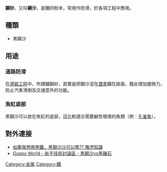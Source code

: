 '''鋼砂'''，又叫'''鋼沙'''，是鐵的粉末，常用作防滑，於各項工程中應用。

==種類==
*黑鋼沙

==用途==
===道路防滑===
在[[道路|道路]][[工程|工程]]中，所謂鋪鋼砂，其實是把鋼沙混在[[瀝青|瀝青]]鋪在路面，籍此增加磨擦力，防止汽車滑倒及交通意外的功能。

===魚缸底部===
黑鋼沙可以放在魚缸的底部，這比較適合需要鹼性環境的魚類（例：[[孔雀魚|孔雀魚]]）。

==對外連接==
*[http://hk.knowledge.yahoo.com/question/?qid=7006080905523 如果我想用黑鐵，黑鋼沙沙可以嗎?? 雅虎知識] {{Wayback|url=http://hk.knowledge.yahoo.com/question/?qid=7006080905523 |date=20070311092928 }}
*[https://web.archive.org/web/20070312015205/http://www.guppyworld.hk/discuz/viewthread.php?tid=2818 Guppy World - 新手技術討論區 - 黑鋼沙vs黑磯石]

{{Tech-stub}}

[[Category:金属|Category:金属]]
[[Category:鐵|Category:鐵]]